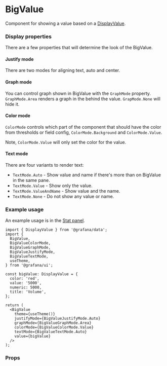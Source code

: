
<Meta title="MDX|BigValue" component={BigValue} />

# BigValue

Component for showing a value based on a [DisplayValue](https://github.com/grafana/grafana/blob/main/packages/grafana-data/src/types/displayValue.ts#L5).

### Display properties

There are a few properties that will determine the look of the BigValue.

#### Justify mode

There are two modes for aligning text, auto and center.

#### Graph mode

You can control graph shown in BigValue with the `GraphMode` property. `GraphMode.Area` renders a
graph in the behind the value. `GrapMode.None` will hide it.

#### Color mode

`ColorMode` controls which part of the component that should have the color from thresholds or field config,
`ColorMode.Background` and `ColorMode.Value`.

Note, `ColorMode.Value` will only set the color for the value.

#### Text mode

There are four variants to render text:

- `TextMode.Auto` - Show value and name if there's more than on BigValue in the same pane.
- `TextMode.Value` - Show only the value.
- `TextMode.ValueAndName` - Show value and the name.
- `TextMode.None` - Do not show any value or name.

### Example usage

An example usage is in the [Stat panel](https://grafana.com/docs/grafana/latest/panels/visualizations/stat-panel/).

```tsx
import { DisplayValue } from '@grafana/data';
import {
  BigValue,
  BigValueColorMode,
  BigValueGraphMode,
  BigValueJustifyMode,
  BigValueTextMode,
  useTheme,
} from '@grafana/ui';

const bigValue: DisplayValue = {
  color: 'red',
  value: '5000',
  numeric: 5000,
  title: 'Volume',
};

return (
  <BigValue
    theme={useTheme()}
    justifyMode={BigValueJustifyMode.Auto}
    graphMode={BigValueGraphMode.Area}
    colorMode={BigValueColorMode.Value}
    textMode={BigValueTextMode.Auto}
    value={bigValue}
  />
);
```

### Props

<Props of={BigValue} />
